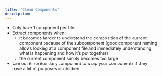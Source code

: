 ```yaml
---
title: 'Clean Components'
description: ''
---
```

- Only have 1 component per file.
- Extract components when:
    - it becomes harder to understand the composition of the current component because of the subcomponent (good component naming allows looking at a component file and immediately understanding what is happening and how it’s put together)
    - the current component simply becomes too large
- Use our `ErrorBoundary` component to wrap your components if they have a lot of purposes or children.